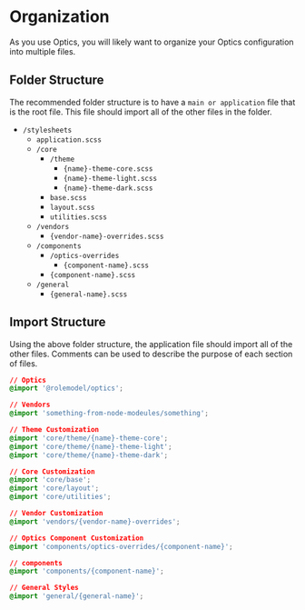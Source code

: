 
<Meta title="Overview/Organization" />

# Organization

As you use Optics, you will likely want to organize your Optics configuration into multiple files.

## Folder Structure

The recommended folder structure is to have a `main or application` file that is the root file. This file should import all of the other files in the folder.

- `/stylesheets`
  - `application.scss`
  - `/core`
    - `/theme`
      - `{name}-theme-core.scss`
      - `{name}-theme-light.scss`
      - `{name}-theme-dark.scss`
    - `base.scss`
    - `layout.scss`
    - `utilities.scss`
  - `/vendors`
    - `{vendor-name}-overrides.scss`
  - `/components`
    - `/optics-overrides`
      - `{component-name}.scss`
    - `{component-name}.scss`
  - `/general`
    - `{general-name}.scss`

## Import Structure

Using the above folder structure, the application file should import all of the other files. Comments can be used to describe the purpose of each section of files.

```css
// Optics
@import '@rolemodel/optics';

// Vendors
@import 'something-from-node-modeules/something';

// Theme Customization
@import 'core/theme/{name}-theme-core';
@import 'core/theme/{name}-theme-light';
@import 'core/theme/{name}-theme-dark';

// Core Customization
@import 'core/base';
@import 'core/layout';
@import 'core/utilities';

// Vendor Customization
@import 'vendors/{vendor-name}-overrides';

// Optics Component Customization
@import 'components/optics-overrides/{component-name}';

// components
@import 'components/{component-name}';

// General Styles
@import 'general/{general-name}';
```
